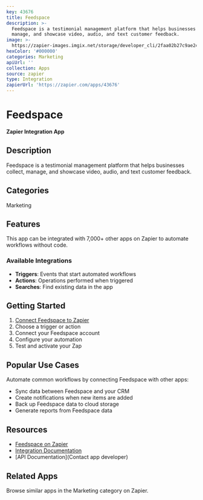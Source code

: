 ```yaml
---
key: 43676
title: Feedspace
description: >-
  Feedspace is a testimonial management platform that helps businesses collect,
  manage, and showcase video, audio, and text customer feedback.
image: >-
  https://zapier-images.imgix.net/storage/developer_cli/2faa02b27c9ae2453c73a6e2587b8170.png?auto=format%2Ccompress&ixlib=python-3.0.0&q=50
hexColor: '#000000'
categories: Marketing
apiUrl: ''
collection: Apps
source: zapier
type: Integration
zapierUrl: 'https://zapier.com/apps/43676'
---
```

# Feedspace

**Zapier Integration App**

## Description

Feedspace is a testimonial management platform that helps businesses collect, manage, and showcase video, audio, and text customer feedback.

## Categories

Marketing

## Features

This app can be integrated with 7,000+ other apps on Zapier to automate workflows without code.

### Available Integrations

- **Triggers**: Events that start automated workflows
- **Actions**: Operations performed when triggered
- **Searches**: Find existing data in the app

## Getting Started

1. [Connect Feedspace to Zapier](https://zapier.com/apps/43676)
2. Choose a trigger or action
3. Connect your Feedspace account
4. Configure your automation
5. Test and activate your Zap

## Popular Use Cases

Automate common workflows by connecting Feedspace with other apps:

- Sync data between Feedspace and your CRM
- Create notifications when new items are added
- Back up Feedspace data to cloud storage
- Generate reports from Feedspace data

## Resources

- [Feedspace on Zapier](https://zapier.com/apps/43676)
- [Integration Documentation](https://zapier.com/apps/43676/integrations)
- [API Documentation](Contact app developer)

## Related Apps

Browse similar apps in the Marketing category on Zapier.

